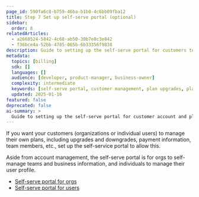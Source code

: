```yaml
---
page_id: 590fa6c8-b759-46ba-b1b0-4c6bb09fba12
title: Step 7 Set up self-serve portal (optional)
sidebar:
  order: 8
relatedArticles:
  - a2668524-5842-4c68-ab50-30b7e8c3e842
  - f36bce4a-52bb-4785-865b-6b33356f9838
description: Guide to setting up the self-serve portal for customers to manage their own plans, payment information, and account details.
metadata:
  topics: [billing]
  sdk: []
  languages: []
  audience: [developer, product-manager, business-owner]
  complexity: intermediate
  keywords: [self-serve portal, customer management, plan upgrades, plan downgrades, payment management, account management]
  updated: 2025-01-16
featured: false
deprecated: false
ai-summary: >
  Guide to setting up the self-serve portal for customer account and plan management.
---
```


If you want your customers (organizations or individual users) to manage their own plans, including upgrades and downgrades, payment information, team members, etc., set up the self-service portal to allow this. 

Aside from account management, the self-serve portal is for orgs to self-manage teams and business information, and individuals to manage their user profile.

- [Self-serve portal for orgs](/build/set-up-options/self-serve-portal-for-orgs/)
- [Self-serve portal for users](/build/set-up-options/self-serve-portal-for-users/)
